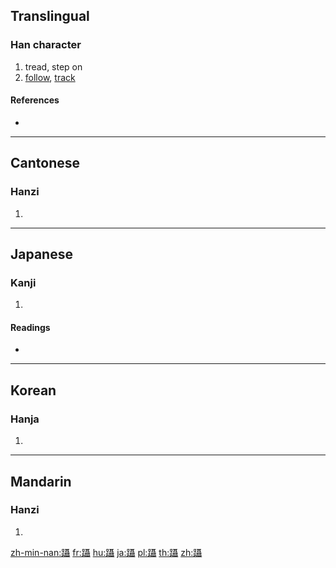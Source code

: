 {{character info/new}}
{{also|蹑}}
==Translingual==

===Han character===
{{Han char|rn=157|rad=足|as=18|sn=25|four=61141|canj=RMSJJ}}

# tread, step on
# [[follow]], [[track]]

====References====
* {{Han ref|kx=1236.270|dkj=38009|dj=1709.120|hdz=63750.100|uh=8EA1|ud=36513|bh=C65C|bd=50780}}

----

==Cantonese==

===Hanzi===
{{yue-hanzi|jyut=nip6|y=nip6|sim=蹑}}

# {{defn|lang=yue|sort=足18}}

----

==Japanese==

===Kanji===
{{ja-kanji|grade=|rs=足18}}

# {{defn|lang=ja|sort=足18}}

====Readings====
* {{ja-readings|on=[[じょう]] (jō)|kun=[[ふむ]] (fumu)|nanori=}}

----

==Korean==

===Hanja===
{{ko-hanja|hangeul=섭|eumhun=|rv=seop|mr=sŏp|y=sep}}

# {{defn|lang=ko|sort=足18}}

----

==Mandarin==

===Hanzi===
{{cmn-hanzi|sim=蹑|pin=[[jí]] ([[ji2]]), [[niè]] ([[nie4]])|wg=chi<sup>2</sup>, nieh<sup>4</sup>}}

# {{defn|lang=cmn|sort=足18}}

[[zh-min-nan:躡]]
[[fr:躡]]
[[hu:躡]]
[[ja:躡]]
[[pl:躡]]
[[th:躡]]
[[zh:躡]]